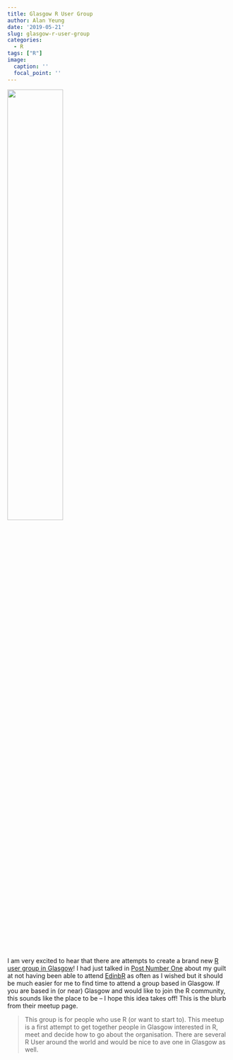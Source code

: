 ```yaml
---
title: Glasgow R User Group
author: Alan Yeung
date: '2019-05-21'
slug: glasgow-r-user-group
categories:
  - R
tags: ["R"]
image:
  caption: ''
  focal_point: ''
---
```


![](/post/2019-05-21-glasgow-r-user-group_files/glasgowR.png){width=50%}

I am very excited to hear that there are attempts to create a brand new [R user group in Glasgow](https://www.meetup.com/Glasgow-R-User-Group)! I had just talked in [Post Number One](../post-number-one) about my guilt at not having been able to attend [EdinbR](http://edinbr.org) as often as I wished but it should be much easier for me to find time to attend a group based in Glasgow. If you are based in (or near) Glasgow and would like to join the R community, this sounds like the place to be -- I hope this idea takes off! This is the blurb from their meetup page.

> This group is for people who use R (or want to start to). This meetup is a first attempt to get together people in Glasgow interested in R, meet and decide how to go about the organisation. There are several R User around the world and would be nice to ave one in Glasgow as well.


